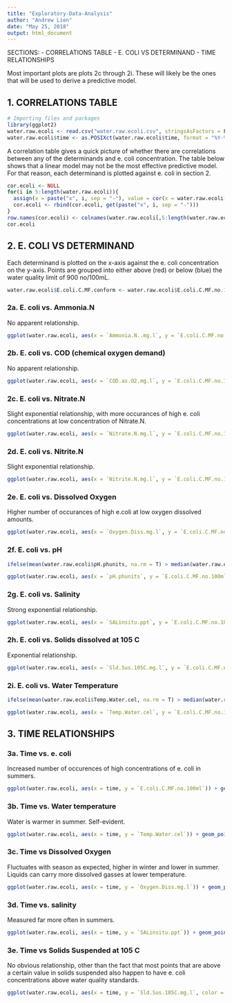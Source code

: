 ---
title: "Exploratory-Data-Analysis"
author: "Andrew Lien"
date: "May 25, 2018"
output: html_document
---

SECTIONS:
- CORRELATIONS TABLE
- E. COLI VS DETERMINAND
- TIME RELATIONSHIPS

Most important plots are plots 2c through 2i. These will likely be the ones that will be used to derive a predictive model.


## 1. CORRELATIONS TABLE

```{r echo = F, messages = F}
# Importing files and packages
library(ggplot2)
water.raw.ecoli <- read.csv("water.raw.ecoli.csv", stringsAsFactors = F)
water.raw.ecoli$time <- as.POSIXct(water.raw.ecoli$time, format = "%Y-%m-%d", tz = "GMT")
```
A correlation table gives a quick picture of whether there are correlations between any of the determinands and e. coli concentration. The table below shows that a linear model may not be the most effective predictive model. For that reason, each determinand is plotted against e. coli in section 2.
```{r}
cor.ecoli <- NULL
for(i in 5:length(water.raw.ecoli)){
  assign(x = paste("x", i, sep = "-"), value = cor(x = water.raw.ecoli[i], y = water.raw.ecoli$E.coli.C.MF.no.100ml, use = "complete.obs"))
  cor.ecoli <- rbind(cor.ecoli, get(paste("x", i, sep = "-")))
}
row.names(cor.ecoli) <- colnames(water.raw.ecoli[,5:length(water.raw.ecoli)])
cor.ecoli
```

## 2. E. COLI VS DETERMINAND

Each determinand is plotted on the x-axis against the e. coli concentration on the y-axis. Points are grouped into either above (red) or below (blue) the water quality limit of 900 no/100mL.

```{r echo = F}
water.raw.ecoli$E.coli.C.MF.conform <- water.raw.ecoli$E.coli.C.MF.no.100ml < 900
```

### 2a. E. coli vs. Ammonia.N
No apparent relationship.
```{r warning = F}
ggplot(water.raw.ecoli, aes(x = `Ammonia.N..mg.l`, y = `E.coli.C.MF.no.100ml`, color = E.coli.C.MF.conform)) + geom_point(alpha = 0.2)
```

### 2b. E. coli vs. COD (chemical oxygen demand)
No apparent relationship.
```{r warning = F}
ggplot(water.raw.ecoli, aes(x = `COD.as.O2.mg.l`, y = `E.coli.C.MF.no.100ml`, color = E.coli.C.MF.conform)) + geom_point(alpha = 0.2)
```

### 2c. E. coli vs. Nitrate.N
Slight exponential relationship, with more occurances of high e. coli concentrations at low concentration of Nitrate.N. 
```{r warning = F}
ggplot(water.raw.ecoli, aes(x = `Nitrate.N.mg.l`, y = `E.coli.C.MF.no.100ml`, color = E.coli.C.MF.conform)) + geom_point(alpha = 0.2)
```

### 2d. E. coli vs. Nitrite.N
Slight exponential relationship.
```{r warning = F}
ggplot(water.raw.ecoli, aes(x = `Nitrite.N.mg.l`, y = `E.coli.C.MF.no.100ml`, color = E.coli.C.MF.conform)) + geom_point(alpha = 0.2)
```

### 2e. E. coli vs. Dissolved Oxygen
Higher number of occurances of high e.coli at low oxygen dissolved amounts.
```{r warning = F}
ggplot(water.raw.ecoli, aes(x = `Oxygen.Diss.mg.l`, y = `E.coli.C.MF.no.100ml`, color = E.coli.C.MF.conform)) + geom_point(alpha = 0.2)
```

### 2f. E. coli vs. pH
```{r echo = F}
ifelse(mean(water.raw.ecoli$pH.phunits, na.rm = T) > median(water.raw.ecoli$pH.phunits, na.rm = T), "Positively-skewed normal distribution", "Negative-skewed normal distribution")
```
```{r warning = F}
ggplot(water.raw.ecoli, aes(x = `pH.phunits`, y = `E.coli.C.MF.no.100ml`, color = E.coli.C.MF.conform)) + geom_point(alpha = 0.2)
```

### 2g. E. coli vs. Salinity
Strong exponential relationship.
```{r warning = F}
ggplot(water.raw.ecoli, aes(x = `SALinsitu.ppt`, y = `E.coli.C.MF.no.100ml`, color = E.coli.C.MF.conform)) + geom_point(alpha = 0.2)
```

### 2h. E. coli vs. Solids dissolved at 105 C
Exponential relationship.
```{r warning = F}
ggplot(water.raw.ecoli, aes(x = `Sld.Sus.105C.mg.l`, y = `E.coli.C.MF.no.100ml`, color = E.coli.C.MF.conform)) + geom_point(alpha = 0.2)
```

### 2i. E. coli vs. Water Temperature
```{r echo = F}
ifelse(mean(water.raw.ecoli$Temp.Water.cel, na.rm = T) > median(water.raw.ecoli$Temp.Water.cel, na.rm = T), "Positively-skewed normal distribution", "Negative-skewed normal distribution")
```
```{r warning = F}
ggplot(water.raw.ecoli, aes(x = `Temp.Water.cel`, y = `E.coli.C.MF.no.100ml`, color = E.coli.C.MF.conform)) + geom_point(alpha = 0.2)
```


## 3. TIME RELATIONSHIPS

### 3a. Time vs. e. coli
Increased number of occurences of high concentrations of e. coli in summers.
```{r warning = F}
ggplot(water.raw.ecoli, aes(x = time, y = `E.coli.C.MF.no.100ml`)) + geom_point(alpha = 0.2)
```

### 3b. Time vs. Water temperature
Water is warmer in summer. Self-evident.
```{r warning = F}
ggplot(water.raw.ecoli, aes(x = time, y = `Temp.Water.cel`)) + geom_point(alpha = 0.2)
```

### 3c. Time vs Dissolved Oxygen
Fluctuates with season as expected, higher in winter and lower in summer. Liquids can carry more dissolved gasses at lower temperature.
```{r warning = F}
ggplot(water.raw.ecoli, aes(x = time, y = `Oxygen.Diss.mg.l`)) + geom_point(alpha = 0.2)
```

### 3d. Time vs. salinity
Measured far more often in summers.
```{r warning = F}
ggplot(water.raw.ecoli, aes(x = time, y = `SALinsitu.ppt`)) + geom_point(alpha = 0.2)
```

### 3e. Time vs Solids Suspended at 105 C
No obvious relationship, other than the fact that most points that are above a certain value in solids suspended also happen to have e. coli concentrations above water quality standards.
```{r warning = F}
ggplot(water.raw.ecoli, aes(x = time, y = `Sld.Sus.105C.mg.l`, color = E.coli.C.MF.conform)) + geom_point(alpha = 0.2)
```

